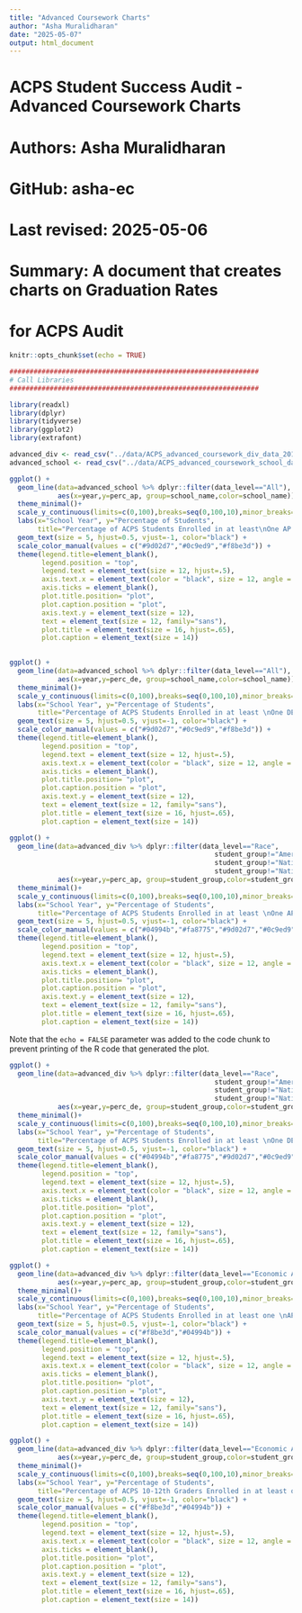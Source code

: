 ```yaml
---
title: "Advanced Coursework Charts"
author: "Asha Muralidharan"
date: "2025-05-07"
output: html_document
---
```


##############################################################
# ACPS Student Success Audit - Advanced Coursework Charts       
# Authors: Asha Muralidharan     
# GitHub: asha-ec                              
# Last revised: 2025-05-06
# Summary: A document that creates charts on Graduation Rates
#          for ACPS Audit
##############################################################

```r
knitr::opts_chunk$set(echo = TRUE)

##############################################################
# Call Libraries
##############################################################

library(readxl)
library(dplyr)
library(tidyverse)
library(ggplot2)
library(extrafont)

advanced_div <- read_csv("../data/ACPS_advanced_coursework_div_data_2019-23.csv")
advanced_school <- read_csv("../data/ACPS_advanced_coursework_school_data_2019-23.csv")

```

```r
ggplot() +
  geom_line(data=advanced_school %>% dplyr::filter(data_level=="All"),
            aes(x=year,y=perc_ap, group=school_name,color=school_name))+
  theme_minimal()+
  scale_y_continuous(limits=c(0,100),breaks=seq(0,100,10),minor_breaks=seq(0,100,5))+
  labs(x="School Year", y="Percentage of Students", 
       title="Percentage of ACPS Students Enrolled in at least\nOne AP Course by School:   2019-20 to 2023-24")+
  geom_text(size = 5, hjust=0.5, vjust=-1, color="black") + 
  scale_color_manual(values = c("#9d02d7","#0c9ed9","#f8be3d")) + 
  theme(legend.title=element_blank(), 
        legend.position = "top", 
        legend.text = element_text(size = 12, hjust=.5), 
        axis.text.x = element_text(color = "black", size = 12, angle = 45, hjust = 1), 
        axis.ticks = element_blank(), 
        plot.title.position= "plot", 
        plot.caption.position = "plot", 
        axis.text.y = element_text(size = 12), 
        text = element_text(size = 12, family="sans"), 
        plot.title = element_text(size = 16, hjust=.65), 
        plot.caption = element_text(size = 14)) 
  

```

```r
ggplot() +
  geom_line(data=advanced_school %>% dplyr::filter(data_level=="All"),
            aes(x=year,y=perc_de, group=school_name,color=school_name))+
  theme_minimal()+
  scale_y_continuous(limits=c(0,100),breaks=seq(0,100,10),minor_breaks=seq(0,100,5))+
  labs(x="School Year", y="Percentage of Students", 
       title="Percentage of ACPS Students Enrolled in at least \nOne DE Course by School: 2019-20 to 2023-24")+
  geom_text(size = 5, hjust=0.5, vjust=-1, color="black") +
  scale_color_manual(values = c("#9d02d7","#0c9ed9","#f8be3d")) +
  theme(legend.title=element_blank(),
        legend.position = "top",
        legend.text = element_text(size = 12, hjust=.5),
        axis.text.x = element_text(color = "black", size = 12, angle = 45, hjust = 1),
        axis.ticks = element_blank(),
        plot.title.position= "plot",
        plot.caption.position = "plot",
        axis.text.y = element_text(size = 12),
        text = element_text(size = 12, family="sans"),
        plot.title = element_text(size = 16, hjust=.65),
        plot.caption = element_text(size = 14))

```

```r
ggplot() +
  geom_line(data=advanced_div %>% dplyr::filter(data_level=="Race",
                                                   student_group!="American Indian or Alaska Native",
                                                   student_group!="Native Hawaiian or Pacific Islander",
                                                   student_group!="Native Hawaiian  or Pacific Islander"),
            aes(x=year,y=perc_ap, group=student_group,color=student_group))+
  theme_minimal()+
  scale_y_continuous(limits=c(0,100),breaks=seq(0,100,10),minor_breaks=seq(0,100,5))+
  labs(x="School Year", y="Percentage of Students", 
       title="Percentage of ACPS Students Enrolled in at least \nOne AP Course by Race: 2019-20 to 2023-24")+
  geom_text(size = 5, hjust=0.5, vjust=-1, color="black") +
  scale_color_manual(values = c("#04994b","#fa8775","#9d02d7","#0c9ed9", "#f8be3d")) +
  theme(legend.title=element_blank(),
        legend.position = "top",
        legend.text = element_text(size = 12, hjust=.5),
        axis.text.x = element_text(color = "black", size = 12, angle = 45, hjust = 1),
        axis.ticks = element_blank(),
        plot.title.position= "plot",
        plot.caption.position = "plot",
        axis.text.y = element_text(size = 12),
        text = element_text(size = 12, family="sans"),
        plot.title = element_text(size = 16, hjust=.65),
        plot.caption = element_text(size = 14))

```
Note that the `echo = FALSE` parameter was added to the code chunk to prevent printing of the R code that generated the plot.
```r
ggplot() +
  geom_line(data=advanced_div %>% dplyr::filter(data_level=="Race",
                                                   student_group!="American Indian or Alaska Native",
                                                   student_group!="Native Hawaiian or Pacific Islander",
                                                   student_group!="Native Hawaiian  or Pacific Islander"),
            aes(x=year,y=perc_de, group=student_group,color=student_group))+
  theme_minimal()+
  scale_y_continuous(limits=c(0,100),breaks=seq(0,100,10),minor_breaks=seq(0,100,5))+
  labs(x="School Year", y="Percentage of Students", 
       title="Percentage of ACPS Students Enrolled in at least \nOne DE Course by Race: 2019-20 to 2023-24") +
  geom_text(size = 5, hjust=0.5, vjust=-1, color="black") +
  scale_color_manual(values = c("#04994b","#fa8775","#9d02d7","#0c9ed9", "#f8be3d")) +
  theme(legend.title=element_blank(),
        legend.position = "top",
        legend.text = element_text(size = 12, hjust=.5),
        axis.text.x = element_text(color = "black", size = 12, angle = 45, hjust = 1),
        axis.ticks = element_blank(),
        plot.title.position= "plot",
        plot.caption.position = "plot",
        axis.text.y = element_text(size = 12),
        text = element_text(size = 12, family="sans"),
        plot.title = element_text(size = 16, hjust=.65),
        plot.caption = element_text(size = 14))

```

```r
ggplot() +
  geom_line(data=advanced_div %>% dplyr::filter(data_level=="Economic Advantage"),
            aes(x=year,y=perc_ap, group=student_group,color=student_group))+
  theme_minimal()+
  scale_y_continuous(limits=c(0,100),breaks=seq(0,100,10),minor_breaks=seq(0,100,5))+
  labs(x="School Year", y="Percentage of Students", 
       title="Percentage of ACPS Students Enrolled in at least one \nAP Course by Economic Status: 2019-20 to 2023-24")+
  geom_text(size = 5, hjust=0.5, vjust=-1, color="black") +
  scale_color_manual(values = c("#f8be3d","#04994b")) +
  theme(legend.title=element_blank(),
        legend.position = "top",
        legend.text = element_text(size = 12, hjust=.5),
        axis.text.x = element_text(color = "black", size = 12, angle = 45, hjust = 1),
        axis.ticks = element_blank(),
        plot.title.position= "plot",
        plot.caption.position = "plot",
        axis.text.y = element_text(size = 12),
        text = element_text(size = 12, family="sans"),
        plot.title = element_text(size = 16, hjust=.65),
        plot.caption = element_text(size = 14))

```
```r
ggplot() +
  geom_line(data=advanced_div %>% dplyr::filter(data_level=="Economic Advantage"),
            aes(x=year,y=perc_de, group=student_group,color=student_group))+
  theme_minimal()+
  scale_y_continuous(limits=c(0,100),breaks=seq(0,100,10),minor_breaks=seq(0,100,5))+
  labs(x="School Year", y="Percentage of Students", 
       title="Percentage of ACPS 10-12th Graders Enrolled in at least one \nDE Course by Economic Status: 2019-20 to 2023-24")+
  geom_text(size = 5, hjust=0.5, vjust=-1, color="black") +
  scale_color_manual(values = c("#f8be3d","#04994b")) +
  theme(legend.title=element_blank(),
        legend.position = "top",
        legend.text = element_text(size = 12, hjust=.5),
        axis.text.x = element_text(color = "black", size = 12, angle = 45, hjust = 1),
        axis.ticks = element_blank(),
        plot.title.position= "plot",
        plot.caption.position = "plot",
        axis.text.y = element_text(size = 12),
        text = element_text(size = 12, family="sans"),
        plot.title = element_text(size = 16, hjust=.65),
        plot.caption = element_text(size = 14))

```